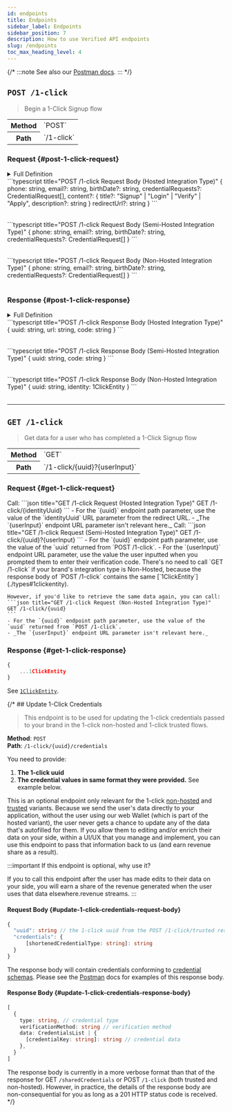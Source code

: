 ```yaml
---
id: endpoints
title: Endpoints
sidebar_label: Endpoints
sidebar_position: 7
description: How to use Verified API endpoints
slug: /endpoints
toc_max_heading_level: 4
---
```



{/* :::note
See also our [Postman docs](https://api.docs.verified.inc/).
::: */}


## `POST /1-click`

> Begin a 1-Click Signup flow

<table>
  <tr>
    <th>Method</th>
    <td>`POST`</td>
  </tr>
  <tr>
    <th>Path</th>
    <td>`/1-click`</td>
  </tr>
</table>


### Request {#post-1-click-request}

<details>
    <summary>Full Definition</summary>
    <FullDefinitionAdmonition/>
    ```typescript title="POST /1-click Request Body"
    {
        phone: string,
        email?: string,
        birthDate?: string,
        credentialRequests?: CredentialRequest[],
        content?: {
            title?: "Signup" | "Login" | "Verify" | "Apply",
            description?: string
        }
        redirectUrl?: string
    }
    ```
    <table>
        <Post1ClickRequestBodyTableShared/>
        <Post1ClickRequestBodyTableHosted/>
    </table>
</details>

<Tabs groupId="integrationType" queryString="integrationType">
<TabItem value="hosted" label="Hosted" default>
    <IntegrationTypeAdmonition option="Hosted"/>
    ```typescript title="POST /1-click Request Body (Hosted Integration Type)"
    {
        phone: string,
        email?: string,
        birthDate?: string,
        credentialRequests?: CredentialRequest[],
        content?: {
            title?: "Signup" | "Login" | "Verify" | "Apply",
            description?: string
        }
        redirectUrl?: string
    }
    ```
    <table>
        <Post1ClickRequestBodyTableShared/>
        <Post1ClickRequestBodyTableHosted/>
    </table>
</TabItem>
<TabItem value="semi-hosted" label="Semi-Hosted">
    <IntegrationTypeAdmonition option="Semi-Hosted"/>
    ```typescript title="POST /1-click Request Body (Semi-Hosted Integration Type)"
    {
        phone: string,
        email?: string,
        birthDate?: string,
        credentialRequests?: CredentialRequest[]
    }
    ```
    <table>
        <Post1ClickRequestBodyTableShared/>
    </table>
</TabItem>
<TabItem value="non-hosted" label="Non-Hosted">
    <IntegrationTypeAdmonition option="Non-Hosted"/>
    ```typescript title="POST /1-click Request Body (Non-Hosted Integration Type)"
    {
        phone: string,
        email?: string,
        birthDate?: string,
        credentialRequests?: CredentialRequest[]
    }
    ```
    <table>
        <Post1ClickRequestBodyTableShared/>
    </table>
</TabItem>
</Tabs>


### Response {#post-1-click-response}

<details>
    <summary>Full Definition</summary>
    <FullDefinitionAdmonition/>
    ```typescript title="POST /1-click Response Body"
    {
        uuid: string,
        url?: string,
        code?: string,
        identity?: 1ClickEntity
    }
    ```
    <table>
        <Post1ClickResponseBodyTableUuid/>
        <Post1ClickResponseBodyTableUrl/>
        <Post1ClickResponseBodyTableCode/>
        <Post1ClickResponseBodyTableIdentity/>
    </table>
</details>

<Tabs groupId="integrationType" queryString="integrationType">
<TabItem value="hosted" label="Hosted" default>
    <IntegrationTypeAdmonition option="Hosted"/>
    ```typescript title="POST /1-click Response Body (Hosted Integration Type)"
    {
        uuid: string,
        url: string,
        code: string
    }
    ```
    <table>
        <Post1ClickResponseBodyTableUuid/>
        <Post1ClickResponseBodyTableUrl/>
        <Post1ClickResponseBodyTableCode/>
    </table>
</TabItem>
<TabItem value="semi-hosted" label="Semi-Hosted" default>
    <IntegrationTypeAdmonition option="Semi-Hosted"/>
    ```typescript title="POST /1-click Response Body (Semi-Hosted Integration Type)"
    {
        uuid: string,
        code: string
    }
    ```
    <table>
        <Post1ClickResponseBodyTableUuid/>
        <Post1ClickResponseBodyTableCode/>
    </table>
</TabItem>
<TabItem value="non-hosted" label="Non-Hosted" default>
    <IntegrationTypeAdmonition option="Non-Hosted"/>
    ```typescript title="POST /1-click Response Body (Non-Hosted Integration Type)"
    {
        uuid: string,
        identity: 1ClickEntity
    }
    ```
    <table>
        <Post1ClickResponseBodyTableUuid/>
        <Post1ClickResponseBodyTableIdentity/>
    </table>
</TabItem>
</Tabs>

---


## `GET /1-click`

> Get data for a user who has completed a 1-Click Signup flow

<table>
  <tr>
    <th>Method</th>
    <td>`GET`</td>
  </tr>
  <tr>
    <th>Path</th>
    <td>`/1-click/{uuid}?{userInput}`</td>
  </tr>
</table>

### Request {#get-1-click-request}

<Tabs groupId="integrationType" queryString="integrationType">
<TabItem value="hosted" label="Hosted" default>
    <IntegrationTypeAdmonition option="Hosted"/>
    Call:
    ```json title="GET /1-click Request (Hosted Integration Type)"
    GET /1-click/{identityUuid}
    ```
    - For the `{uuid}` endpoint path parameter, use the value of the `identityUuid` URL parameter from the redirect URL.
    - _The `{userInput}` endpoint URL parameter isn't relevant here._
</TabItem>
<TabItem value="semi-hosted" label="Semi-Hosted" default>
    <IntegrationTypeAdmonition option="Semi-Hosted"/>
    Call:
    ```json title="GET /1-click Request (Semi-Hosted Integration Type)"
    GET /1-click/{uuid}?{userInput}
    ```
    - For the `{uuid}` endpoint path parameter, use the value of the `uuid` returned from `POST /1-click`.
    - For the `{userInput}` endpoint URL parameter, use the value the user inputted when you prompted them to enter their verification code.
    <UseUserInputAdmonition/>
</TabItem>
<TabItem value="non-hosted" label="Non-Hosted" default>
    <IntegrationTypeAdmonition option="Non-Hosted"/>
    There's no need to call `GET /1-click` if your brand's integration type is Non-Hosted, because the response body of `POST /1-click` contains the same [`1ClickEntity`](./types#1clickentity).

    However, if you'd like to retrieve the same data again, you can call:
    ```json title="GET /1-click Request (Non-Hosted Integration Type)"
    GET /1-click/{uuid}
    ```
    - For the `{uuid}` endpoint path parameter, use the value of the `uuid` returned from `POST /1-click`.
    - _The `{userInput}` endpoint URL parameter isn't relevant here._
</TabItem>
</Tabs>


### Response {#get-1-click-response}

```typescript title="GET /1-click Response (All Integration Types)"
{
    ...1ClickEntity
}
```

See [`1ClickEntity`](./types#1clickentity).

{/* ## Update 1-Click Credentials

> This endpoint is to be used for updating the 1-click credentials passed to your brand in the 1-click non-hosted and 1-click trusted flows.

**Method**: `POST` <br />
**Path**: `/1-click/{uuid}/credentials`

You need to provide:

1. **The 1-click uuid**
2. **The credential values in same format they were provided.** See example below.

<SimplifiedCredentialsExample />

This is an optional endpoint only relevant for the 1-click [non-hosted](/#non-hosted-variant) and [trusted](/#trusted-variants) variants. Because we send the user's data directly to your application, without the user using our web Wallet (which is part of the hosted variant), the user never gets a chance to update any of the data that's autofilled for them. If you allow them to editing and/or enrich their data on your side,  within a UI/UX that you manage and implement, you can use this endpoint to pass that information back to us (and earn revenue share as a result).

:::important
If this endpoint is optional, why use it?

If you to call this endpoint after the user has made edits to their data on your side, you will earn a share of the revenue generated when the user uses that data elsewhere.revenue streams.
:::

#### Request Body {#update-1-click-credentials-request-body}

```typescript title="Update 1-Click Credentials Request Body"
{
  "uuid": string // the 1-click uuid from the POST /1-click/trusted response
  "credentials": {
      [shortenedCredentialType: string]: string
  }
}
```

The response body will contain credentials conforming to [credential schemas](/schema#example). Please see the [Postman](https://api.docs.verified.inc/#159ad031-30da-4e2b-afbb-c2abf15bd194) docs for examples of this response body.

#### Response Body {#update-1-click-credentials-response-body}

```typescript title="1-Click Response"
[
  {
    type: string, // credential type
    verificationMethod: string // verification method
    data: CredentialsList | {
      [credentialKey: string]: string // credential data
    },
  }
]
```

The response body is currently in a more verbose format than that of the response for GET `/sharedCredentials` or POST `/1-click` (both trusted and non-hosted). However, in practice, the details of the response body are non-consequential for you as long as a 201 HTTP status code is received. */}